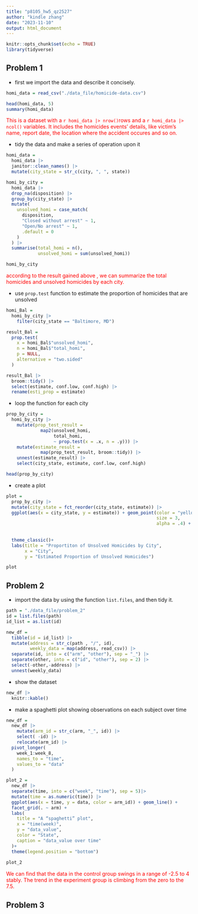 ```yaml
---
title: "p8105_hw5_qz2527"
author: "kindle zhang"
date: "2023-11-10"
output: html_document
---
```


```r
knitr::opts_chunk$set(echo = TRUE)
library(tidyverse)
```

## Problem 1


* first we import the data and describe it concisely.

```r
homi_data = read_csv("./data_file/homicide-data.csv")

head(homi_data, 5)
summary(homi_data)
```

<font color = red>This is a dataset with a `r homi_data |> nrow()`rows and a `r homi_data |> ncol()` variables. It includes the homicides events' details, like victim's name, report date, the location where the accident occures and so on.</font>

* tidy the data and make a series of operation upon it

```r
homi_data =
  homi_data |>
  janitor::clean_names() |>
  mutate(city_state = str_c(city, ", ", state))

homi_by_city =
  homi_data |>
  drop_na(disposition) |> 
  group_by(city_state) |>
  mutate(
    unsolved_homi = case_match(
      disposition,
      "Closed without arrest" ~ 1,
      "Open/No arrest" ~ 1,
      .default = 0
    )
  ) |>
  summarise(total_homi = n(),
            unsolved_homi = sum(unsolved_homi))

homi_by_city
```

<font color = red>according to the result gained above , we can summarize the total homicides and unsolved homicides by each city.</font>

* use `prop.test` function to estimate the proportion of homicides that are unsolved

```r
homi_Bal = 
  homi_by_city |> 
    filter(city_state == "Baltimore, MD") 

result_Bal = 
  prop.test(
    x = homi_Bal$"unsolved_homi",
    n = homi_Bal$"total_homi",
    p = NULL,
    alternative = "two.sided"
  )

result_Bal |> 
  broom::tidy() |> 
  select(estimate, conf.low, conf.high) |> 
  rename(esti_prop = estimate)
```

* loop the function for each city

```r
prop_by_city = 
  homi_by_city |>
    mutate(prop_test_result =
             map2(unsolved_homi,
                  total_homi,
                  ~ prop.test(x = .x, n = .y))) |>
    mutate(estimate_result =
             map(prop_test_result, broom::tidy)) |>
    unnest(estimate_result) |>
    select(city_state, estimate, conf.low, conf.high)

head(prop_by_city)
```

* create a plot

```r
plot =
  prop_by_city |>
  mutate(city_state = fct_reorder(city_state, estimate)) |>
  ggplot(aes(x = city_state, y = estimate)) + geom_point(color = "yellow",
                                                         size = 3,
                                                         alpha = .4) + geom_errorbar(aes(ymin = conf.low, ymax = conf.high),
                                                                                     width = .2,
                                                                                     color = "blue") + coord_flip() +
  theme_classic()+
  labs(title = "Proportiton of Unsolved Homicides by City",
       x = "City",
       y = "Estimated Proportion of Unsolved Homicides")

plot
```

## Problem 2

* import the data by using the function `list.files`, and then tidy it.

```r
path = "./data_file/problem_2"
id = list.files(path)
id_list = as.list(id)

new_df =
  tibble(id = id_list) |>
  mutate(address = str_c(path , "/", id),
         weekly_data = map(address, read_csv)) |>
  separate(id, into = c("arm", "other"), sep = "_") |>
  separate(other, into = c("id", "other"), sep = 2) |>
  select(-other,-address) |>
  unnest(weekly_data)
```

* show the dataset

```r
new_df |>
  knitr::kable()
```

* make a spaghetti plot showing observations on each subject over time

```r
new_df = 
  new_df |> 
    mutate(arm_id = str_c(arm, "_", id)) |> 
    select( -id) |> 
    relocate(arm_id) |> 
  pivot_longer(
    week_1:week_8,
    names_to = "time",
    values_to = "data"
  ) 

plot_2 = 
  new_df |> 
  separate(time, into = c("week", "time"), sep = 5)|>
  mutate(time = as.numeric(time)) |> 
  ggplot(aes(x = time, y = data, color = arm_id)) + geom_line() + 
  facet_grid(. ~ arm) + 
  labs(
    title = "A “spaghetti” plot",
    x = "time(week)",
    y = "data_value",
    color = "State",
    caption = "data_value over time"
  )+
  theme(legend.position = "bottom")
  
plot_2
```

<font color = red>We can find that the data in the control group swings in a range of -2.5 to 4 stably. The trend in the experiment group is climbing from the zero to the 7.5. </font>

## Problem 3 
  
